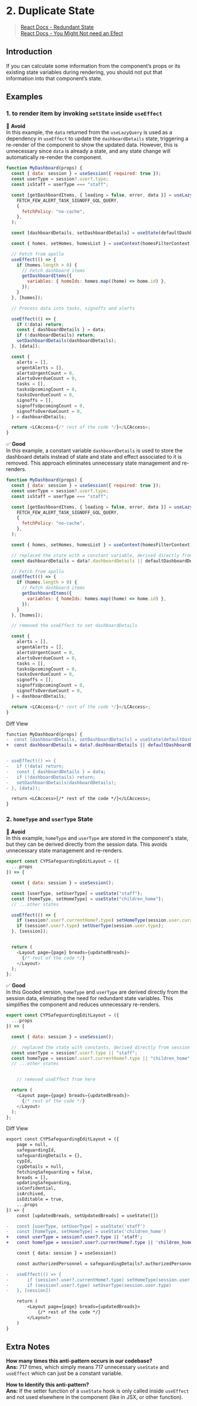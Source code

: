 # 2. Duplicate State

> [React Docs - Redundant State](https://react.dev/learn/choosing-the-state-structure#avoid-redundant-state)\
> [React Docs - You Might Not need an Efect](https://react.dev/learn/you-might-not-need-an-effect)

## Introduction

If you can calculate some information from the component’s props or its existing state variables during rendering, you should not put that information into that component’s state.

## Examples

### 1. to render item by invoking `setState` inside `useEffect`

🛑 **Avoid**\
In this example, the `data` returned from the `useLazyQuery` is used as a dependency in `useEffect` to update the `dashboardDetails` state, triggering a re-render of the component to show the updated data. However, this is unnecessary since `data` is already a state, and any state change will automatically re-render the component.

```js filename="page/dashboard/index.js" showLineNumbers {29-34}{13}
function MyDashboard(props) {
  const { data: session } = useSession({ required: true });
  const userType = session?.user?.type;
  const isStaff = userType === "staff";

  const [getDashboardItems, { loading = false, error, data }] = useLazyQuery(
    FETCH_FEW_ALERT_TASK_SIGNOFF_GQL_QUERY,
    {
      fetchPolicy: "no-cache",
    },
  );

  const [dashboardDetails, setDashboardDetails] = useState(defaultDashboardDetails);

  const { homes, setHomes, homesList } = useContext(homesFilterContext);

  // Fetch from apollo
  useEffect(() => {
    if (homes.length > 0) {
      // Fetch dashboard items
      getDashboardItems({
        variables: { homeIds: homes.map((home) => home.id) },
      });
    }
  }, [homes]);

  // Process data into tasks, signoffs and alerts

  useEffect(() => {
    if (!data) return;
    const { dashboardDetails } = data;
    if (!dashboardDetails) return;
    setDashboardDetails(dashboardDetails);
  }, [data]);

  const {
    alerts = [],
    urgentAlerts = [],
    alertsUrgentCount = 0,
    alertsOverdueCount = 0,
    tasks = [],
    tasksUpcomingCount = 0,
    tasksOverdueCount = 0,
    signoffs = [],
    signoffsUpcomingCount = 0,
    signoffsOverdueCount = 0,
  } = dashboardDetails;

  return <LCAccess>{/* rest of the code */}</LCAccess>;
}
```

✅ **Good**\
In this example, a constant variable `dashboardDetails` is used to store the dashboard details instead of state and state and effect associated to it is removed. This approach eliminates unnecessary state management and re-renders.

```js filename="page/dashboard/index.js" showLineNumbers {28,16}
function MyDashboard(props) {
  const { data: session } = useSession({ required: true });
  const userType = session?.user?.type;
  const isStaff = userType === "staff";

  const [getDashboardItems, { loading = false, error, data }] = useLazyQuery(
    FETCH_FEW_ALERT_TASK_SIGNOFF_GQL_QUERY,
    {
      fetchPolicy: "no-cache",
    },
  );

  const { homes, setHomes, homesList } = useContext(homesFilterContext);

  // replaced the state with a constant variable, derived directly from data
  const dashboardDetails = data?.dashboardDetails || defaultDashboardDetails;

  // Fetch from apollo
  useEffect(() => {
    if (homes.length > 0) {
      // Fetch dashboard items
      getDashboardItems({
        variables: { homeIds: homes.map((home) => home.id) },
      });
    }
  }, [homes]);

  // removed the useEffect to set dashboardDetails

  const {
    alerts = [],
    urgentAlerts = [],
    alertsUrgentCount = 0,
    alertsOverdueCount = 0,
    tasks = [],
    tasksUpcomingCount = 0,
    tasksOverdueCount = 0,
    signoffs = [],
    signoffsUpcomingCount = 0,
    signoffsOverdueCount = 0,
  } = dashboardDetails;

  return <LCAccess>{/* rest of the code */}</LCAccess>;
}
```

Diff View

```diff
function MyDashboard(props) {
-  const [dashboardDetails, setDashboardDetails] = useState(defaultDashboardDetails);
+  const dashboardDetails = data?.dashboardDetails || defaultDashboardDetails;


- useEffect(() => {
-   if (!data) return;
-   const { dashboardDetails } = data;
-   if (!dashboardDetails) return;
-   setDashboardDetails(dashboardDetails);
- }, [data]);

  return <LCAccess>{/* rest of the code */}</LCAccess>;
}

```

### 2. `homeType` and `userType` State

🛑 **Avoid**\
In this example, `homeType` and `userType` are stored in the component's state, but they can be derived directly from the session data. This avoids unnecessary state management and re-renders.

```js showLineNumbers  {7,8}{11-14}
export const CYPSafeguardingEditLayout = ({
  ...props
}) => {

  const { data: session } = useSession();

  const [userType, setUserType] = useState("staff");
  const [homeType, setHomeType] = useState("children_home");
  // ...other states

  useEffect(() => {
    if (session?.user?.currentHome?.type) setHomeType(session.user.currentHome.type);
    if (session?.user?.type) setUserType(session.user.type);
  }, [session]);


  return (
    <Layout page={page} breads={updatedBreads}>
      {/* rest of the code */}
    </Layout>
  );
};
```

✅ **Good**\
In this Gooded version, `homeType` and `userType` are derived directly from the session data, eliminating the need for redundant state variables. This simplifies the component and reduces unnecessary re-renders.

```js showLineNumbers  {7-9}{13}
export const CYPSafeguardingEditLayout = ({
  ...props
}) => {

  const { data: session } = useSession();

  //  replaced the state with constants, derived directly from session
  const userType = session?.user?.type || "staff";
  const homeType = session?.user?.currentHome?.type || "children_home";
  // ...other states


    // removed useEffect from here

  return (
    <Layout page={page} breads={updatedBreads}>
      {/* rest of the code */}
    </Layout>
  );
};
```

Diff View

```diff
export const CYPSafeguardingEditLayout = ({
	page = null,
	safeguardingId,
	safeguardingDetails = {},
	cypId,
	cypDetails = null,
	fetchingSafeguarding = false,
	breads = [],
	updatingSafeguarding,
	isConfidential,
	isArchived,
	isEditable = true,
	...props
}) => {
	const [updatedBreads, setUpdatedBreads] = useState([])

-	const [userType, setUserType] = useState('staff')
-	const [homeType, setHomeType] = useState('children_home')
+   const userType = session?.user?.type || 'staff';
+   const homeType = session?.user?.currentHome?.type || 'children_home';

	const { data: session } = useSession()

	const authorizedPersonnel = safeguardingDetails?.authorizedPersonnel

-	useEffect(() => {
-		if (session?.user?.currentHome?.type) setHomeType(session.user.currentHome.type)
-		if (session?.user?.type) setUserType(session.user.type)
-	}, [session])

	return (
		<Layout page={page} breads={updatedBreads}>
            {/* rest of the code */}
        </Layout>
	)
}
```

## Extra Notes

**How many times this anti-pattern occurs in our codebase?**\
**Ans:** 717 times, which simply means 717 unnecessary `useState` and `useEffect` which can just be a constant variable.

**How to Identify this anti-pattern?**\
**Ans:** If the setter function of a `useState` hook is only called inside `useEffect` and not used elsewhere in the component (like in JSX, or other function).
